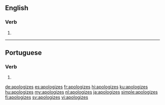 ==English==

===Verb===
{{head|en|verb form}}

# {{en-third-person singular of|apologize}}

----

==Portuguese==

===Verb===
{{pt-verb-form}}

# {{pt-verb-form-of|apologizar}}

[[de:apologizes]]
[[es:apologizes]]
[[fr:apologizes]]
[[hi:apologizes]]
[[ku:apologizes]]
[[hu:apologizes]]
[[my:apologizes]]
[[nl:apologizes]]
[[ja:apologizes]]
[[simple:apologizes]]
[[fi:apologizes]]
[[sv:apologizes]]
[[vi:apologizes]]